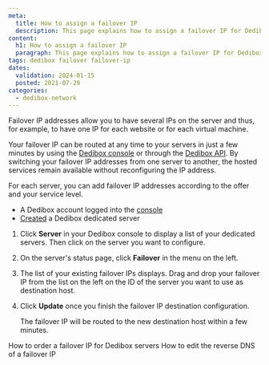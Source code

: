 ```yaml
---
meta:
  title: How to assign a failover IP
  description: This page explains how to assign a failover IP for Dedibox servers.
content:
  h1: How to assign a failover IP
  paragraph: This page explains how to assign a failover IP for Dedibox servers.
tags: dedibox failover failover-ip
dates:
  validation: 2024-01-15
  posted: 2021-07-29
categories:
  - dedibox-network
---
```


Failover IP addresses allow you to have several IPs on the server and thus, for example, to have one IP for each website or for each virtual machine.

Your failover IP can be routed at any time to your servers in just a few minutes by using the [Dedibox console](https://console.online.net) or through the [Dedibox API](https://console.online.net/en/api/). By switching your failover IP addresses from one server to another, the hosted services remain available without reconfiguring the IP address.

For each server, you can add failover IP addresses according to the offer and your service level.

<Macro id="requirements" />

- A Dedibox account logged into the [console](https://console.online.net)
- [Created](/dedibox/dedicated-servers/how-to/order-a-server) a Dedibox dedicated server

<Macro id="failover-ip" />

1. Click **Server** in your Dedibox console to display a list of your dedicated servers. Then click on the server you want to configure.
2. On the server's status page, click **Failover** in the menu on the left.
3. The list of your existing failover IPs displays. Drag and drop your failover IP from the list on the left on the ID of the server you want to use as destination host.
4. Click **Update** once you finish the failover IP destination configuration.

    The failover IP will be routed to the new destination host within a few minutes.


<Navigation title="See also">
  <PreviousButton to="/dedibox-network/ip-failover/how-to/order-failover-ip">How to order a failover IP for Dedibox servers</PreviousButton>
  <NextButton to="/dedibox-network/ip-failover/how-to/configure-reverse-dns">How to edit the reverse DNS of a failover IP</NextButton>
</Navigation>